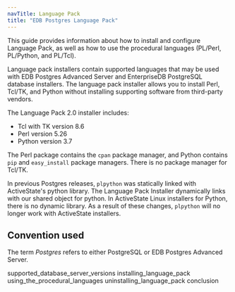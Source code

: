 ```yaml
---
navTitle: Language Pack
title: "EDB Postgres Language Pack"
---
```


This guide provides information about how to install and configure Language Pack, as well as how to use the procedural languages (PL/Perl, PL/Python, and PL/Tcl).

Language pack installers contain supported languages that may be used with EDB Postgres Advanced Server and EnterpriseDB PostgreSQL database installers. The language pack installer allows you to install Perl, Tcl/TK, and Python without installing supporting software from third-party vendors.

The Language Pack 2.0 installer includes:

-   Tcl with TK version 8.6
-   Perl version 5.26
-   Python version 3.7

The Perl package contains the `cpan` package manager, and Python contains `pip` and `easy_install` package managers. There is no package manager for Tcl/TK.

In previous Postgres releases, `plpython` was statically linked with ActiveState's python library. The Language Pack Installer dynamically links with our shared object for python. In ActiveState Linux installers for Python, there is no dynamic library. As a result of these changes, `plpython` will no longer work with ActiveState installers.

## Convention used

The term *Postgres* refers to either PostgreSQL or EDB Postgres Advanced Server.

<div class="toctree" maxdepth="3">

supported_database_server_versions installing_language_pack using_the_procedural_languages uninstalling_language_pack conclusion

</div>
